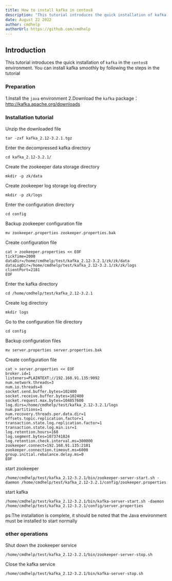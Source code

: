 ```yaml
---
title: How to install kafka in centos8
description: "This tutorial introduces the quick installation of kafka in the centos8 environment. You can install kafka smoothly by following the steps in the tutorial"
date: August 22 2022
author: cmdhelp
authorUrl: https://github.com/cmdhelp
---
```

## Introduction
This tutorial introduces the quick installation of `kafka` in the `centos8` environment. You can install kafka smoothly by following the steps in the tutorial

### Preparation

1.Install the `java` environment
2.Download the `kafka` package：http://kafka.apache.org/downloads

### Installation tutorial

Unzip the downloaded file
```linux
tar -zxf kafka_2.12-3.2.1.tgz
```

Enter the decompressed kafka directory 

```linux
cd kafka_2.12-3.2.1/
```
Create the zookeeper data storage directory
```linux
mkdir -p zk/data
```
Create zookeeper log storage log directory
```linux
mkdir -p zk/logs
```
Enter the configuration directory
```linux
cd config
```

Backup zookeeper configuration file
```linux
mv zookeeper.properties zookeeper.properties.bak
```
Create configuration file
```linux
cat > zookeeper.properties << EOF
tickTime=2000
dataDir=/home/cmdhelp/test/kafka_2.12-3.2.1/zk/zk/data
dataLogDir=/home/cmdhelp/test/kafka_2.12-3.2.1/zk/zk/logs
clientPort=2181
EOF
```

Enter the kafka directory
```linux
cd /home/cmdhelp/test/kafka_2.12-3.2.1
```

Create log directory
```linux
mkdir logs
```
Go to the configuration file directory
```linux
cd config
```
Backup configuration files
```linux
mv server.properties server.properties.bak
```
Create configuration file
```linux
cat > server.properties << EOF
broker.id=1
listeners=PLAINTEXT://192.168.91.135:9092
num.network.threads=3
num.io.threads=8
socket.send.buffer.bytes=102400
socket.receive.buffer.bytes=102400
socket.request.max.bytes=104857600
log.dirs=/home/cmdhelp/test/kafka_2.12-3.2.1/logs
num.partitions=1
num.recovery.threads.per.data.dir=1
offsets.topic.replication.factor=1
transaction.state.log.replication.factor=1
transaction.state.log.min.isr=1
log.retention.hours=168
log.segment.bytes=1073741824
log.retention.check.interval.ms=300000
zookeeper.connect=192.168.91.135:2181
zookeeper.connection.timeout.ms=6000
group.initial.rebalance.delay.ms=0
EOF
```
start zookeeper
```linux
/home/cmdhelp/test/kafka_2.12-3.2.1/bin/zookeeper-server-start.sh -daemon /home/cmdhelp/test/kafka_2.12-3.2.1/config/zookeeper.properties
```
start kafka
```linux
/home/cmdhelp/test/kafka_2.12-3.2.1/bin/kafka-server-start.sh -daemon /home/cmdhelp/test/kafka_2.12-3.2.1/config/server.properties 
```

ps:The installation is complete, it should be noted that the Java environment must be installed to start normally

### other operations
Shut down the zookeeper service
```linux
/home/cmdhelp/test/kafka_2.12-3.2.1/bin/zookeeper-server-stop.sh
```
Close the kafka service
```linux
/home/cmdhelp/test/kafka_2.12-3.2.1/bin/kafka-server-stop.sh
```


